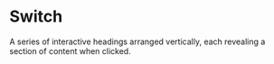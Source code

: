 # Switch
A series of interactive headings arranged vertically, each revealing a section of content when clicked.




